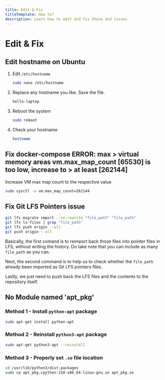 ```yaml
---
title: Edit & Fix
titleTemplate: How to?
description: Learn how to edit and fix those and issues
---
```


# Edit & Fix

## Edit hostname on Ubuntu

1. Edit `/etc/hostname`

   ```bash
   sudo nano /etc/hostname
   ```

2. Replace any hostname you like. Save the file.

   ```bash filename="/etc/hostname"
   hello-laptop
   ```

3. Reboot the system

   ```bash
   sudo reboot
   ```

4. Check your hostname
   ```bash
   hostname
   ```

## Fix docker-compose ERROR: max > virtual memory areas vm.max_map_count [65530] is too low, increase to > at least [262144]

Increase VM max map count to the respective value

```bash
sudo sysctl -w vm.max_map_count=262144
```

## Fix Git LFS Pointers issue

```bash
git lfs migrate import --no-rewrite "file_path" "file_path"
git lfs ls-files | grep "file_path"
git lfs push origin --all
git push origin --all
```

Basically, the first comand is to reimport back those files into pointer files in LFS, without writing the history. Do take note that you can include as many `file_path` as you can.

Next, the second command is to help us to check whether the `file_path` already been imported as Git LFS pointers files.

Lastly, we just need to push back the LFS files and the contents to the repository itself.

## No Module named 'apt_pkg'

### Method 1 - Install `python-apt` package

```bash
sudo apt-get install python-apt
```

### Method 2 - Reinstall `python3-apt` package

```bash
sudo apt-get python3-apt --reinstall
```

### Method 3 - Properly set `.so` file location

```bash
cd /usr/lib/python3/dist-packages
sudo cp apt_pkg.cpython-310-x86_64-linux-gnu.so apt_pkg.so
```
